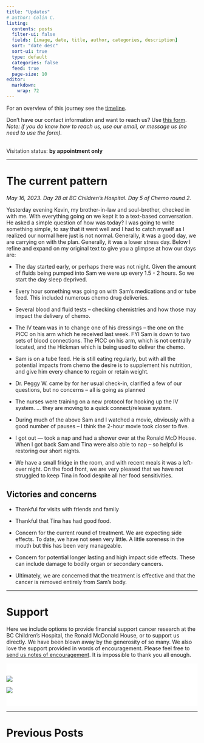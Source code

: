 ```yaml
---
title: "Updates"
# author: Colin C.
listing:
  contents: posts
  filter-ui: false
  fields: [image, date, title, author, categories, description]
  sort: "date desc"
  sort-ui: true
  type: default
  categories: false
  feed: true
  page-size: 10
editor: 
  markdown: 
    wrap: 72
---
```


For an overview of this journey see the [timeline](./timeline.html).

Don't have our contact information and want to reach us? Use [this
form](/contact.html). <br />*Note: if you do know how to reach us, use
our email, or message us (no need to use the form).*

<br/> Visitation status: **by appointment only**

------------------------------------------------------------------------

# The current pattern

*May 16, 2023. Day 28 at BC Children's Hospital. Day 5 of Chemo round
2.*

Yesterday evening Kevin, my brother-in-law and soul-brother, checked in
with me. With everything going on we kept it to a text-based
conversation. He asked a simple question of how was today? I was going
to write something simple, to say that it went well and I had to catch
myself as I realized our normal here just is not normal. Generally, it
was a good day, we are carrying on with the plan. Generally, it was a
lower stress day. Below I refine and expand on my original text to give
you a glimpse at how our days are:

-   The day started early, or perhaps there was not night. Given the
    amount of fluids being pumped into Sam we were up every 1.5 - 2
    hours. So we start the day sleep deprived.

-   Every hour something was going on with Sam's medications and or tube
    feed. This included numerous chemo drug deliveries.

-   Several blood and fluid tests -- checking chemistries and how those
    may impact the delivery of chemo.

-   The IV team was in to change one of his dressings -- the one on the
    PICC on his arm which he received last week. FYI Sam is down to two
    sets of blood connections. The PICC on his arm, which is not
    centrally located, and the Hickman which is being used to deliver
    the chemo.

-   Sam is on a tube feed. He is still eating regularly, but with all
    the potential impacts from chemo the desire is to supplement his
    nutrition, and give him every chance to regain or retain weight.

-   Dr. Peggy W. came by for her usual check-in, clarified a few of our
    questions, but no concerns -- all is going as planned

-   The nurses were training on a new protocol for hooking up the IV
    system. ... they are moving to a quick connect/release system.

-   During much of the above Sam and I watched a movie, obviously with a
    good number of pauses -- I think the 2-hour movie took closer to
    five.

-   I got out --- took a nap and had a shower over at the Ronald McD
    House. When I got back Sam and Tina were also able to nap -- so
    helpful is restoring our short nights.

-   We have a small fridge in the room, and with recent meals it was a
    left-over night. On the food front, we are very pleased that we have
    not struggled to keep Tina in food despite all her food
    sensitivities.

## Victories and concerns

-   Thankful for visits with friends and family

-   Thankful that Tina has had good food.

-   Concern for the current round of treatment. We are expecting side
    effects. To date, we have not seen very little. A little soreness in
    the mouth but this has been very manageable.

-   Concern for potential longer lasting and high impact side effects.
    These can include damage to bodily organ or secondary cancers.

-   Ultimately, we are concerned that the treatment is effective and
    that the cancer is removed entirely from Sam's body.

------------------------------------------------------------------------

# Support

Here we include options to provide financial support cancer research at
the BC Children's Hospital, the Ronald McDonald House, or to support us
directly. We have been blown away by the generosity of so many. We also
love the support provided in words of encouragement. Please feel free to
[send us notes of encouragement](contact.html). It is impossible to
thank you all enough.


::: {.support-container style="background-color: #fff"}
::: {.support layout-ncol="2" style="background-color: #fff; padding-top:1.4em; padding-right:2em"}
[![](/img/bc-childrens_logo.png)](http://www.bcchildrens.ca/donate)

::: {.gfm-embed data-url="https://www.gofundme.com/f/help-the-chisholm-family-while-sam-battles-cancer/widget/medium"}
```{=html}
<script defer src="https://www.gofundme.com/static/js/embed.js"></script>
```
:::
:::

::: {.support style="background-color: #fff; padding-bottom:1.4em; padding-right:2em; align:center"}
[![](https://samsstory.s3.ca-central-1.amazonaws.com/rmdhbc.png)](https://rmhbc.ca)
:::
:::
------------------------------------------------------------------------

# Previous Posts
